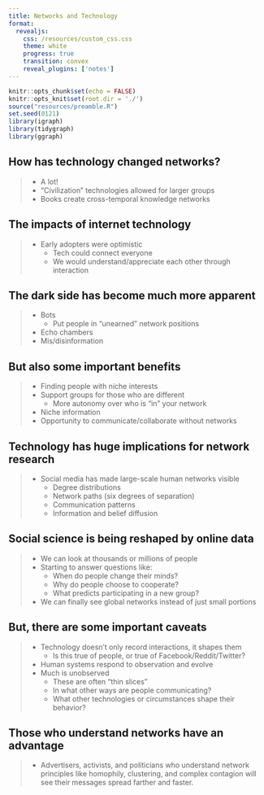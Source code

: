 ```yaml
---
title: Networks and Technology
format: 
  revealjs:
    css: /resources/custom_css.css
    theme: white
    progress: true
    transition: convex
    reveal_plugins: ['notes']
---
```


```r
knitr::opts_chunk$set(echo = FALSE)
knitr::opts_knit$set(root.dir = './')
source("resources/preamble.R")
set.seed(0121)
library(igraph)
library(tidygraph)
library(ggraph)
```

## How has technology changed networks?

> - A lot!
> - "Civilization" technologies allowed for larger groups
> - Books create cross-temporal knowledge networks

## The impacts of internet technology

> - Early adopters were optimistic
>	- Tech could connect everyone
>	- We would understand/appreciate each other through interaction

## The dark side has become much more apparent

> - Bots
>	- Put people in "unearned" network positions
> - Echo chambers
> - Mis/disinformation

## But also some important benefits

> - Finding people with niche interests
> - Support groups for those who are different
>	- More autonomy over who is "in" your network
> - Niche information
> - Opportunity to communicate/collaborate without networks

## Technology has huge implications for network research 

> - Social media has made large-scale human networks visible
>	- Degree distributions
>	- Network paths (six degrees of separation)
>	- Communication patterns
>	- Information and belief diffusion

## Social science is being reshaped by online data

> - We can look at thousands or millions of people
> - Starting to answer questions like:
>	- When do people change their minds?
>	- Why do people choose to cooperate?
>	- What predicts participating in a new group?
> - We can finally see global networks instead of just small portions

## But, there are some important caveats

> - Technology doesn't only record interactions, it shapes them
>	- Is this true of people, or true of Facebook/Reddit/Twitter?
> - Human systems respond to observation and evolve
> - Much is unobserved
>	- These are often "thin slices"
>	- In what other ways are people communicating?
>	- What other technologies or circumstances shape their behavior?

## Those who understand networks have an advantage

> - Advertisers, activists, and politicians who understand network principles like homophily, clustering, and complex contagion will see their messages spread farther and faster.

